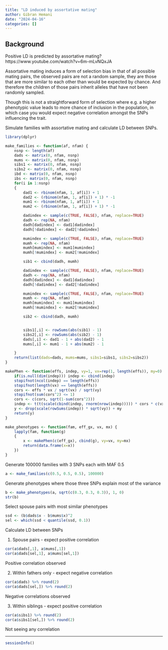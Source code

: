```yaml
---
title: "LD induced by assortative mating"
author: Gibran Hemani
date: "2024-04-16"
categories: []
---
```


## Background

Positive LD is predicted by assortative mating? https://www.youtube.com/watch?v=6m-mLvNQxJA

Assortative mating induces a form of selection bias in that of all possible mating pairs, the observed pairs are not a random sample, they are those that are more similar to each other than would be expected by chance. And therefore the children of those pairs inherit alleles that have not been randomly sampled.

Though this is not a straightforward form of selection where e.g. a higher phenotypic value leads to more chance of inclusion in the population, in which case you would expect negative correlation amongst the SNPs influencing the trait. 

Simulate families with assortative mating and calculate LD between SNPs.

```r
library(dplyr)

make_families <- function(af, nfam) {
	nsnp <- length(af)
	dads <- matrix(0, nfam, nsnp)
	mums <- matrix(0, nfam, nsnp)
	sibs1 <- matrix(0, nfam, nsnp)
	sibs2 <- matrix(0, nfam, nsnp)
	ibd <- matrix(0, nfam, nsnp)
	ibs <- matrix(0, nfam, nsnp)
	for(i in 1:nsnp)
	{
		dad1 <- rbinom(nfam, 1, af[i]) + 1
		dad2 <- (rbinom(nfam, 1, af[i]) + 1) * -1
		mum1 <- rbinom(nfam, 1, af[i]) + 1
		mum2 <- (rbinom(nfam, 1, af[i]) + 1) * -1

		dadindex <- sample(c(TRUE, FALSE), nfam, replace=TRUE)
		dadh <- rep(NA, nfam)
		dadh[dadindex] <- dad1[dadindex]
		dadh[!dadindex] <- dad2[!dadindex]

		mumindex <- sample(c(TRUE, FALSE), nfam, replace=TRUE)
		mumh <- rep(NA, nfam)
		mumh[mumindex] <- mum1[mumindex]
		mumh[!mumindex] <- mum2[!mumindex]

		sib1 <- cbind(dadh, mumh)

		dadindex <- sample(c(TRUE, FALSE), nfam, replace=TRUE)
		dadh <- rep(NA, nfam)
		dadh[dadindex] <- dad1[dadindex]
		dadh[!dadindex] <- dad2[!dadindex]

		mumindex <- sample(c(TRUE, FALSE), nfam, replace=TRUE)
		mumh <- rep(NA, nfam)
		mumh[mumindex] <- mum1[mumindex]
		mumh[!mumindex] <- mum2[!mumindex]

		sib2 <- cbind(dadh, mumh)


		sibs1[,i] <- rowSums(abs(sib1) - 1)
		sibs2[,i] <- rowSums(abs(sib2) - 1)
		dads[,i] <- dad1 - 1 + abs(dad2) - 1
		mums[,i] <- mum1 - 1 + abs(mum2) - 1

	}
	return(list(dads=dads, mums=mums, sibs1=sibs1, sibs2=sibs2))
}

makePhen <- function(effs, indep, vy=1, vx=rep(1, length(effs)), my=0) {
	if(is.null(dim(indep))) indep <- cbind(indep)
	stopifnot(ncol(indep) == length(effs))
	stopifnot(length(vx) == length(effs))
	cors <- effs * vx / sqrt(vx) / sqrt(vy)
	stopifnot(sum(cors^2) <= 1)
	cors <- c(cors, sqrt(1-sum(cors^2)))
	indep <- t(t(scale(cbind(indep, rnorm(nrow(indep))))) * cors * c(vx, 1))
	y <- drop(scale(rowSums(indep)) * sqrt(vy)) + my
	return(y)
}

make_phenotypes <- function(fam, eff_gx, vx, mx) {
	lapply(fam, function(g)
	{
		x <- makePhen(c(eff_gx), cbind(g), vy=vx, my=mx)
		return(data.frame(x=x))
	})
}
```

Generate 100000 families with 3 SNPs each with MAF 0.5

```r
a <- make_families(c(0.5, 0.5, 0.5), 100000)
```

Generate phenotypes where those three SNPs explain most of the variance

```r
b <- make_phenotypes(a, sqrt(c(0.3, 0.3, 0.3)), 1, 0)
str(b)
```

Select spouse pairs with most similar phenotypes

```r
ssd <- (b$dads$x - b$mums$x)^2
sel <- which(ssd < quantile(ssd, 0.1))
```

Calculate LD between SNPs

1. Spouse pairs - expect positive correlation

```r
cor(a$dads[,1], a$mums[,1])
cor(a$dads[sel,1], a$mums[sel,1])
```

Positive correlation observed

2. Within fathers only - expect negative correlation

```r
cor(a$dads) %>% round(2)
cor(a$dads[sel,]) %>% round(2)
```

Negative correlations observed

3. Within siblings - expect positive correlation

```r
cor(a$sibs1) %>% round(2)
cor(a$sibs1[sel,]) %>% round(2)
```

Not seeing any correlation

---

```r
sessionInfo()
```
